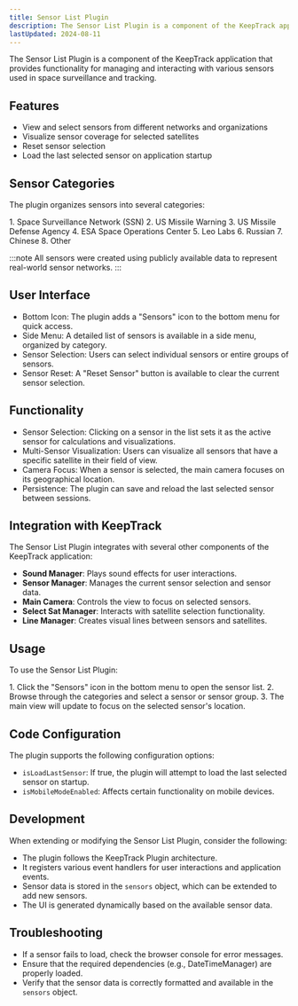 ```yaml
---
title: Sensor List Plugin
description: The Sensor List Plugin is a component of the KeepTrack application that provides functionality for managing and interacting with various sensors used in space surveillance and tracking.
lastUpdated: 2024-08-11
---
```



The Sensor List Plugin is a component of the KeepTrack application that provides functionality for managing and interacting with various sensors used in space surveillance and tracking.

## Features
- View and select sensors from different networks and organizations
- Visualize sensor coverage for selected satellites
- Reset sensor selection
- Load the last selected sensor on application startup


## Sensor Categories

The plugin organizes sensors into several categories:

<Steps>
1. Space Surveillance Network (SSN)
2. US Missile Warning
3. US Missile Defense Agency
4. ESA Space Operations Center
5. Leo Labs
6. Russian
7. Chinese
8. Other
</Steps>

:::note
All sensors were created using publicly available data to represent real-world sensor networks.
:::

## User Interface

- Bottom Icon: The plugin adds a "Sensors" icon to the bottom menu for quick access.
- Side Menu: A detailed list of sensors is available in a side menu, organized by category.
- Sensor Selection: Users can select individual sensors or entire groups of sensors.
- Sensor Reset: A "Reset Sensor" button is available to clear the current sensor selection.

## Functionality

- Sensor Selection: Clicking on a sensor in the list sets it as the active sensor for calculations and visualizations.
- Multi-Sensor Visualization: Users can visualize all sensors that have a specific satellite in their field of view.
- Camera Focus: When a sensor is selected, the main camera focuses on its geographical location.
- Persistence: The plugin can save and reload the last selected sensor between sessions.

## Integration with KeepTrack

The Sensor List Plugin integrates with several other components of the KeepTrack application:

- **Sound Manager**: Plays sound effects for user interactions.
- **Sensor Manager**: Manages the current sensor selection and sensor data.
- **Main Camera**: Controls the view to focus on selected sensors.
- **Select Sat Manager**: Interacts with satellite selection functionality.
- **Line Manager**: Creates visual lines between sensors and satellites.

## Usage

To use the Sensor List Plugin:

<Steps>
1. Click the "Sensors" icon in the bottom menu to open the sensor list.
2. Browse through the categories and select a sensor or sensor group.
3. The main view will update to focus on the selected sensor's location.
</Steps>

## Code Configuration

The plugin supports the following configuration options:

- `isLoadLastSensor`: If true, the plugin will attempt to load the last selected sensor on startup.
- `isMobileModeEnabled`: Affects certain functionality on mobile devices.

## Development

When extending or modifying the Sensor List Plugin, consider the following:

- The plugin follows the KeepTrack Plugin architecture.
- It registers various event handlers for user interactions and application events.
- Sensor data is stored in the `sensors` object, which can be extended to add new sensors.
- The UI is generated dynamically based on the available sensor data.

## Troubleshooting

- If a sensor fails to load, check the browser console for error messages.
- Ensure that the required dependencies (e.g., DateTimeManager) are properly loaded.
- Verify that the sensor data is correctly formatted and available in the `sensors` object.